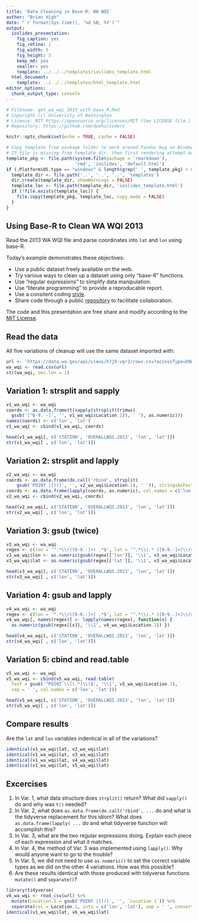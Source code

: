 ```yaml
---
title: 'Data Cleaning in Base-R: WA WQI'
author: "Brian High"
date: "`r format(Sys.time(), '%d %B, %Y')`"
output:
  ioslides_presentation:
    fig_caption: yes
    fig_retina: 1
    fig_width: 5
    fig_height: 3
    keep_md: yes
    smaller: yes
    template: ../../../templates/ioslides_template.html
  html_document:
    template: ../../../templates/html_template.html
editor_options: 
  chunk_output_type: console
---
```


```r
# Filename: get_wa_wqi_2013_with_base_R.Rmd
# Copyright (c) University of Washington
# License: MIT https://opensource.org/licenses/MIT (See LICENSE file.)
# Repository: https://github.com/deohs/coders
```

```r
knitr::opts_chunk$set(echo = TRUE, cache = FALSE)
```

```r
# Copy template from package folder to work around Pandoc bug on Windows.
# If file is missing from template_dir, then first rendering attempt may fail.
template_pkg <- file.path(system.file(package = 'rmarkdown'), 
                          'rmd', 'ioslides', 'default.html')
if (.Platform$OS.type == "windows" & length(grep(' ', template_pkg) > 0)) { 
  template_dir <- file.path('..', '..', '..', 'templates')
  dir.create(template_dir, showWarnings = FALSE)
  template_loc <- file.path(template_dir, 'ioslides_template.html')
  if (!file.exists(template_loc)) {
    file.copy(template_pkg, template_loc, copy.mode = FALSE)
  }
}
```

## Using Base-R to Clean WA WQI 2013

Read the 2013 WA WQI file and parse coordinates into `lat` and `lon` using base-R.

Today's example demonstrates these objectives:

* Use a public dataset freely available on the web.
* Try various ways to clean up a dataset using only "base-R" functions.
* Use "regular expressions" to simplify data manipulation.
* Use "literate programming" to provide a reproducable report.
* Use a consitent coding [style](https://google.github.io/styleguide/Rguide.xml).
* Share code through a public [repository](https://github.com/deohs/coders) to facilitate collaboration.

The code and this presentation are free share and modify according to the 
[MIT License](https://github.com/deohs/coders/blob/master/LICENSE).

## Read the data

All five variations of cleanup will use the same dataset imported with:

```r
url <- 'https://data.wa.gov/api/views/h7j9-vgr3/rows.csv?accessType=DOWNLOAD'
wa_wqi <- read.csv(url)
str(wa_wqi, vec.len = 1)
```

## Variation 1: strsplit and sapply

```r
v1_wa_wqi <- wa_wqi
coords <- as.data.frame(t(sapply(strsplit(trimws(
  gsub('[^0-9. -]', '', v1_wa_wqi$Location.1)), ' '), as.numeric)))
names(coords) <- c('lon', 'lat')
v1_wa_wqi <- cbind(v1_wa_wqi, coords)

head(v1_wa_wqi[, c('STATION', 'OVERALLWQI.2013', 'lon', 'lat')])
str(v1_wa_wqi[ , c('lon', 'lat')])
```

## Variation 2: strsplit and lapply

```r
v2_wa_wqi <- wa_wqi
coords <- as.data.frame(do.call('rbind', strsplit(
    gsub('POINT |[()]', '', v2_wa_wqi$Location.1), ' ')), stringsAsFactors = FALSE)
coords <- as.data.frame(lapply(coords, as.numeric), col.names = c('lon', 'lat'))
v2_wa_wqi <- cbind(v2_wa_wqi, coords)

head(v2_wa_wqi[, c('STATION', 'OVERALLWQI.2013', 'lon', 'lat')])
str(v2_wa_wqi[ , c('lon', 'lat')])
```


## Variation 3: gsub (twice)

```r
v3_wa_wqi <- wa_wqi
regex <- c(lon = '^.*\\(([0-9.-]+) .*$', lat = '^.*\\(.* ([0-9.-]+)\\)$')
v3_wa_wqi$lon <- as.numeric(gsub(regex[['lon']], '\\1', v3_wa_wqi$Location.1))
v3_wa_wqi$lat <- as.numeric(gsub(regex[['lat']], '\\1', v3_wa_wqi$Location.1))

head(v3_wa_wqi[, c('STATION', 'OVERALLWQI.2013', 'lon', 'lat')])
str(v3_wa_wqi[ , c('lon', 'lat')])
```

## Variation 4: gsub and lapply

```r
v4_wa_wqi <- wa_wqi
regex <- c(lon = '^.*\\(([0-9.-]+) .*$', lat = '^.*\\(.* ([0-9.-]+)\\)$')
v4_wa_wqi[, names(regex)] <- lapply(names(regex), function(x) {
  as.numeric(gsub(regex[[x]], '\\1', v4_wa_wqi$Location.1)) })

head(v4_wa_wqi[, c('STATION', 'OVERALLWQI.2013', 'lon', 'lat')])
str(v4_wa_wqi[ , c('lon', 'lat')])
```

## Variation 5: cbind and read.table

```r
v5_wa_wqi <- wa_wqi
v5_wa_wqi <- cbind(v5_wa_wqi, read.table(
  text = gsub('^POINT \\((.*)\\)$', '\\1', v5_wa_wqi$Location.1), 
  sep = ' ', col.names = c('lon', 'lat')))

head(v5_wa_wqi[, c('STATION', 'OVERALLWQI.2013', 'lon', 'lat')])
str(v5_wa_wqi[ , c('lon', 'lat')])
```

## Compare results

Are the `lat` and `lon` variables indentical in all of the variations?

```r
identical(v1_wa_wqi$lat, v2_wa_wqi$lat)
identical(v1_wa_wqi$lat, v3_wa_wqi$lat)
identical(v1_wa_wqi$lat, v4_wa_wqi$lat)
identical(v1_wa_wqi$lat, v5_wa_wqi$lat)
```

## Excercises

1. In Var. 1, what data structure does `strplit()` return? What did `sapply()` 
   do and why was `t()` needed?
2. In Var. 2, what does `as.data.frame(do.call('rbind', ...` do and what is 
   the tidyverse replacement for this idiom? What does `as.data.frame(lapply( ...`
   do and what tidyverse function will accomplish this?
3. In Var. 3, what are the two regular expressions doing. Explain each piece of
   each expression and what it matches.
4. In Var. 4, the method of Var. 3 was implemented using `lapply()`. Why would
   anyone want to go to the trouble?
5. In Var. 5, we did not need to use `as.numeric()` to set the correct variable 
   types as we did on the other 4 variations. How was this possible?
6. Are these results identical with those produced with tidyverse functions 
   `mutate()` and `separate()`?

```r
library(tidyverse)
v6_wa_wqi <- read_csv(url) %>% 
  mutate(Location.1 = gsub('POINT |[()]', '', `Location 1`)) %>%
  separate(col = Location.1, into = c('lon', 'lat'), sep = ' ', convert = TRUE)
identical(v1_wa_wqi$lat, v6_wa_wqi$lat)
```
